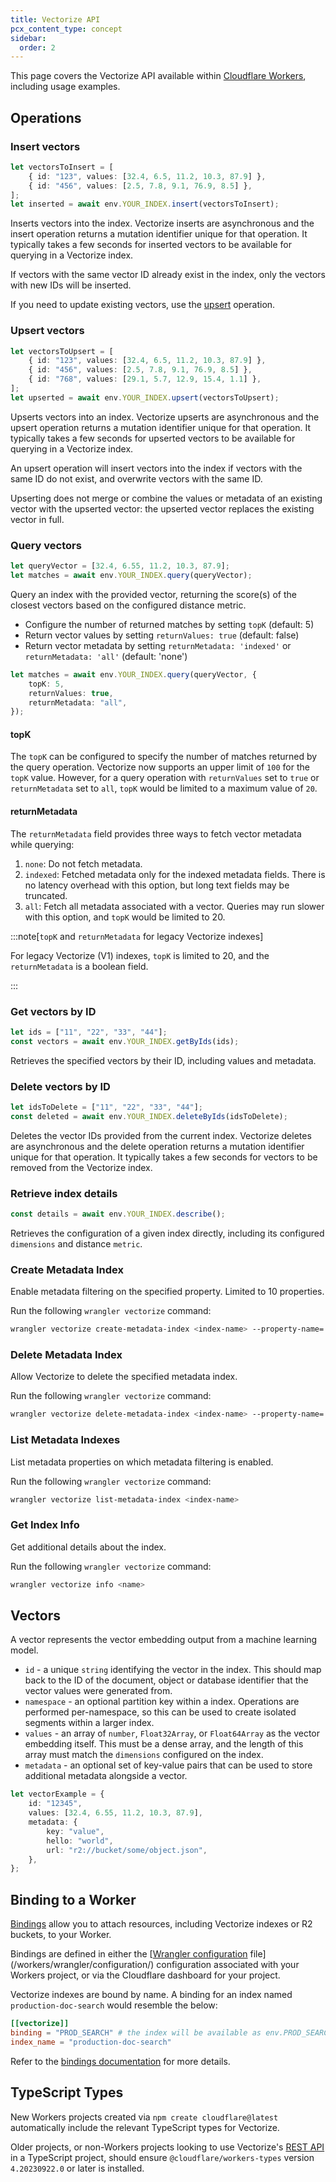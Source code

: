 ```yaml
---
title: Vectorize API
pcx_content_type: concept
sidebar:
  order: 2
---
```



This page covers the Vectorize API available within [Cloudflare Workers](/workers/), including usage examples.

## Operations

### Insert vectors

```ts
let vectorsToInsert = [
	{ id: "123", values: [32.4, 6.5, 11.2, 10.3, 87.9] },
	{ id: "456", values: [2.5, 7.8, 9.1, 76.9, 8.5] },
];
let inserted = await env.YOUR_INDEX.insert(vectorsToInsert);
```

Inserts vectors into the index. Vectorize inserts are asynchronous and the insert operation returns a mutation identifier unique for that operation. It typically takes a few seconds for inserted vectors to be available for querying in a Vectorize index.

If vectors with the same vector ID already exist in the index, only the vectors with new IDs will be inserted.

If you need to update existing vectors, use the [upsert](#upsert-vectors) operation.

### Upsert vectors

```ts
let vectorsToUpsert = [
	{ id: "123", values: [32.4, 6.5, 11.2, 10.3, 87.9] },
	{ id: "456", values: [2.5, 7.8, 9.1, 76.9, 8.5] },
	{ id: "768", values: [29.1, 5.7, 12.9, 15.4, 1.1] },
];
let upserted = await env.YOUR_INDEX.upsert(vectorsToUpsert);
```

Upserts vectors into an index. Vectorize upserts are asynchronous and the upsert operation returns a mutation identifier unique for that operation. It typically takes a few seconds for upserted vectors to be available for querying in a Vectorize index.

An upsert operation will insert vectors into the index if vectors with the same ID do not exist, and overwrite vectors with the same ID.

Upserting does not merge or combine the values or metadata of an existing vector with the upserted vector: the upserted vector replaces the existing vector in full.

### Query vectors

```ts
let queryVector = [32.4, 6.55, 11.2, 10.3, 87.9];
let matches = await env.YOUR_INDEX.query(queryVector);
```

Query an index with the provided vector, returning the score(s) of the closest vectors based on the configured distance metric.

- Configure the number of returned matches by setting `topK` (default: 5)
- Return vector values by setting `returnValues: true` (default: false)
- Return vector metadata by setting `returnMetadata: 'indexed'` or `returnMetadata: 'all'` (default: 'none')

```ts
let matches = await env.YOUR_INDEX.query(queryVector, {
	topK: 5,
	returnValues: true,
	returnMetadata: "all",
});
```

#### topK

The `topK` can be configured to specify the number of matches returned by the query operation. Vectorize now supports an upper limit of `100` for the `topK` value. However, for a query operation with `returnValues` set to `true` or `returnMetadata` set to `all`, `topK` would be limited to a maximum value of `20`.

#### returnMetadata

The `returnMetadata` field provides three ways to fetch vector metadata while querying:

1. `none`: Do not fetch metadata.
2. `indexed`: Fetched metadata only for the indexed metadata fields. There is no latency overhead with this option, but long text fields may be truncated.
3. `all`: Fetch all metadata associated with a vector. Queries may run slower with this option, and `topK` would be limited to 20.

:::note[`topK` and `returnMetadata` for legacy Vectorize indexes]

For legacy Vectorize (V1) indexes, `topK` is limited to 20, and the `returnMetadata` is a boolean field.

:::

### Get vectors by ID

```ts
let ids = ["11", "22", "33", "44"];
const vectors = await env.YOUR_INDEX.getByIds(ids);
```

Retrieves the specified vectors by their ID, including values and metadata.

### Delete vectors by ID

```ts
let idsToDelete = ["11", "22", "33", "44"];
const deleted = await env.YOUR_INDEX.deleteByIds(idsToDelete);
```

Deletes the vector IDs provided from the current index. Vectorize deletes are asynchronous and the delete operation returns a mutation identifier unique for that operation. It typically takes a few seconds for vectors to be removed from the Vectorize index.

### Retrieve index details

```ts
const details = await env.YOUR_INDEX.describe();
```

Retrieves the configuration of a given index directly, including its configured `dimensions` and distance `metric`.

### Create Metadata Index

Enable metadata filtering on the specified property. Limited to 10 properties.

<Render file="vectorize-wrangler-version" />

Run the following `wrangler vectorize` command:

```sh
wrangler vectorize create-metadata-index <index-name> --property-name='some-prop' --type='string'
```

### Delete Metadata Index

Allow Vectorize to delete the specified metadata index.

<Render file="vectorize-wrangler-version" />

Run the following `wrangler vectorize` command:

```sh
wrangler vectorize delete-metadata-index <index-name> --property-name='some-prop'
```

### List Metadata Indexes

List metadata properties on which metadata filtering is enabled.

<Render file="vectorize-wrangler-version" />

Run the following `wrangler vectorize` command:

```sh
wrangler vectorize list-metadata-index <index-name>
```

### Get Index Info

Get additional details about the index.

<Render file="vectorize-wrangler-version" />

Run the following `wrangler vectorize` command:

```sh
wrangler vectorize info <name>
```

## Vectors

A vector represents the vector embedding output from a machine learning model.

- `id` - a unique `string` identifying the vector in the index. This should map back to the ID of the document, object or database identifier that the vector values were generated from.
- `namespace` - an optional partition key within a index. Operations are performed per-namespace, so this can be used to create isolated segments within a larger index.
- `values` - an array of `number`, `Float32Array`, or `Float64Array` as the vector embedding itself. This must be a dense array, and the length of this array must match the `dimensions` configured on the index.
- `metadata` - an optional set of key-value pairs that can be used to store additional metadata alongside a vector.

```ts
let vectorExample = {
	id: "12345",
	values: [32.4, 6.55, 11.2, 10.3, 87.9],
	metadata: {
		key: "value",
		hello: "world",
		url: "r2://bucket/some/object.json",
	},
};
```

## Binding to a Worker

[Bindings](/workers/runtime-apis/bindings/) allow you to attach resources, including Vectorize indexes or R2 buckets, to your Worker.

Bindings are defined in either the [[Wrangler configuration](/workers/wrangler/configuration) file](/workers/wrangler/configuration/) configuration associated with your Workers project, or via the Cloudflare dashboard for your project.

Vectorize indexes are bound by name. A binding for an index named `production-doc-search` would resemble the below:

```toml
[[vectorize]]
binding = "PROD_SEARCH" # the index will be available as env.PROD_SEARCH in your Worker
index_name = "production-doc-search"
```

Refer to the [bindings documentation](/workers/wrangler/configuration/#vectorize-indexes) for more details.

## TypeScript Types

New Workers projects created via `npm create cloudflare@latest` automatically include the relevant TypeScript types for Vectorize.

Older projects, or non-Workers projects looking to use Vectorize's [REST API](https://developers.cloudflare.com/api/operations/vectorize-list-vectorize-indexes) in a TypeScript project, should ensure `@cloudflare/workers-types` version `4.20230922.0` or later is installed.
